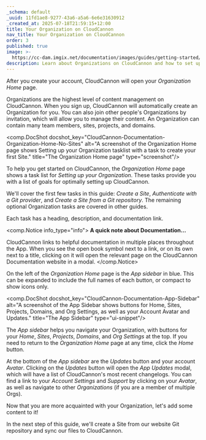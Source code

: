 ```yaml
---
_schema: default
_uuid: 11fd1ae8-9277-43a6-a5a6-6e6e31630912
_created_at: 2025-07-18T21:59:15+12:00
title: Your Organization on CloudCannon
nav_title: Your Organization on CloudCannon
order: 3
published: true
image: >-
  https://cc-dam.imgix.net/documentation/images/guides/getting-started/guide-thumbnails/CloudCannon-Getting-Started-Thumbnail-Universal.png
description: Learn about Organizations on CloudCannon and how to set up yours.
---
```

After you create your account, CloudCannon will open your *Organization Home* page.

Organizations are the highest level of content management on CloudCannon. When you sign up, CloudCannon will automatically create an Organization for you. You can also join other people's Organizations by invitation, which will allow you to manage their content. An Organization can contain many team members, sites, projects, and domains.

<comp.DocShot docshot_key="CloudCannon-Documentation-Organization-Home-No-Sites" alt="A screenshot of the Organization Home page shows Setting up your Organization tasklist with a task to create your first Site." title="The Organization Home page" type="screenshot"/>

To help you get started on CloudCannon, the *Organization Home* page shows a task list for *Setting up your Organization*. These tasks provide you with a list of goals for optimally setting up CloudCannon.

We'll cover the first few tasks in this guide: *Create a Site*, *Authenticate with a Git provider*, and *Create a Site from a Git repository*. The remaining optional Organization tasks are covered in other guides.

Each task has a heading, description, and documentation link.

<comp.Notice info_type="info">
  **A quick note about Documentation...**

  CloudCannon links to helpful documentation in multiple places throughout the App. When you see the open book symbol next to a link, or on its own next to a title, clicking on it will open the relevant page on the CloudCannon Documentation website in a modal.
</comp.Notice>

On the left of the *Organization Home* page is the *App sidebar* in blue. This can be expanded to include the full names of each button, or compact to show icons only.

<comp.DocShot docshot_key="CloudCannon-Documentation-App-Sidebar" alt="A screenshot of the App Sidebar shows buttons for Home, Sites, Projects, Domains, and Org Settings, as well as your Account Avatar and Updates." title="The App Sidebar" type="ui-snippet"/>

The *App sidebar* helps you navigate your Organization, with buttons for your *Home*, *Sites*, *Projects*, *Domains*, and *Org Settings* at the top. If you need to return to the *Organization Home* page at any time, click the *Home* button.

At the bottom of the *App sidebar* are the *Updates* button and your account *Avatar*. Clicking on the *Updates* button will open the *App Updates* modal, which will have a list of CloudCannon's most recent changelogs. You can find a link to your *Account Settings* and *Support* by clicking on your *Avatar*, as well as navigate to other *Organizations* (if you are a member of multiple Orgs).

Now that you are more acquainted with your Organization, let's add some content to it!

In the next step of this guide, we'll create a Site from our website Git repository and sync our files to CloudCannon.